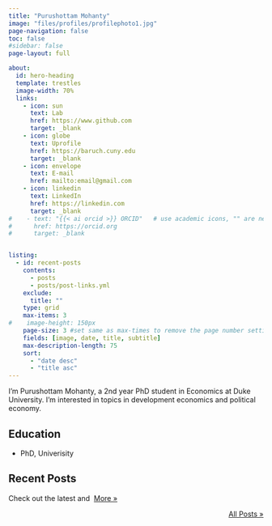 ```yaml
---
title: "Purushottam Mohanty"
image: "files/profiles/profilephoto1.jpg"
page-navigation: false
toc: false
#sidebar: false
page-layout: full

about:
  id: hero-heading
  template: trestles
  image-width: 70%
  links:
    - icon: sun
      text: Lab
      href: https://www.github.com
      target: _blank
    - icon: globe
      text: Uprofile
      href: https://baruch.cuny.edu
      target: _blank
    - icon: envelope
      text: E-mail
      href: mailto:email@gmail.com    
    - icon: linkedin
      text: LinkedIn
      href: https://linkedin.com
      target: _blank
#    - text: "{{< ai orcid >}} ORCID"   # use academic icons, "" are needed, you also need to install the fontawesome extension
#      href: https://orcid.org
#      target: _blank


listing:
  - id: recent-posts
    contents: 
      - posts
      - posts/post-links.yml
    exclude:
      title: ""
    type: grid
    max-items: 3
#    image-height: 150px
    page-size: 3 #set same as max-times to remove the page number setting
    fields: [image, date, title, subtitle]
    max-description-length: 75
    sort: 
      - "date desc"
      - "title asc"
---
```


:::{#hero-heading}

I'm Purushottam Mohanty, a 2nd year PhD student in Economics at Duke University. I'm interested in topics in development economics and political economy. 

## Education

- PhD, Univerisity

:::

## Recent Posts
Check out the latest and &nbsp;[More »](/posts.qmd)

:::{#recent-posts}
:::

<p align="right">[All Posts »](/posts.qmd)</p>